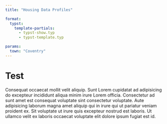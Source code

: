 ```yaml
---
title: "Housing Data Profiles"

format: 
  typst:
    template-partials:
      - typst-show.typ
      - typst-template.typ

params:
  town: "Coventry"
---
```


```{=typst}
#let title = "{{< meta title >}}"
#let town =  "{{< meta params.town >}}"
```

# Test

Consequat occaecat mollit velit aliquip. Sunt Lorem cupidatat ad adipisicing do excepteur incididunt aliqua minim irure Lorem officia. Consectetur ad sunt amet est consequat voluptate sint consectetur voluptate. Aute adipisicing laborum magna amet aliquip qui in irure qui ut pariatur veniam proident ex. Sit voluptate ut irure quis excepteur nostrud est laboris. Ut ullamco velit ex laboris occaecat voluptate elit dolore ipsum fugiat est id.

